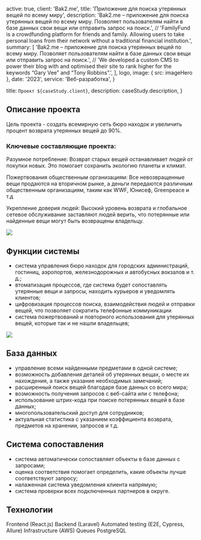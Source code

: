 
  active: true,
  client: 'Bak2.me',
  title: 'Приложение для поиска утерянных вещей по всему миру',
  description:
    'Bak2.me – приложение для поиска утерянных вещей по всему миру. Позволяет пользователям найти в базе данных свои вещи или отправить запрос на поиск.',
    // 'FamilyFund is a crowdfunding platform for friends and family. Allowing users to take personal loans from their network without a traditional financial institution.',
  summary: [
    'Bak2.me – приложение для поиска утерянных вещей по всему миру. Позволяет пользователям найти в базе данных свои вещи или отправить запрос на поиск.',
    // 'We developed a custom CMS to power their blog with and optimised their site to rank higher for the keywords “Gary Vee” and “Tony Robbins”.',
  ],
  logo,
  image: { src: imageHero },
  date: '2023',
  service: 'Веб-разработка',
}

  title: `Проект ${caseStudy.client}`,
  description: caseStudy.description,
}

## Описание проекта

Цель проекта - создать всемирную сеть бюро находок и увеличить процент возврата утерянных вещей до 90%.

### Ключевые составляющие проекта:

Разумное потребление: Возврат старых вещей останавливает людей от покупки новых. Это помогает сохранить экологию планеты и климат.

Пожертвования общественным организациям: Все невозвращенные вещи продаются на вторичном рынке, а деньги передаются различным общественным организациям, таким как WWF, Юнисеф, Greenpeace и т.д

Укрепление доверия людей: Высокий уровень возврата и глобальное сетевое обслуживание заставляют людей верить, что потерянные или найденные вещи могут быть возвращены владельцу.

![](./i1.png)

## Функции системы

* система управления бюро находок для городских администраций,
гостиниц, аэропортов, железнодорожных и автобусных вокзалов и т. д.;
* втоматизация процессов, где система будет сопоставлять утерянные вещи и запросы, находить курьеров и уведомлять клиентов;
* цифровизация процессов поиска, взаимодействия людей и отправки вещей, что позволяет сократить телефонные коммуникации
* система пожертвований и повторного использования для утерянных вещей, которые так и не нашли владельцев;

![](./i2.png)

## База данных

* управление всеми найденными предметами в одной системе;
* возможность добавления деталей об утерянных вещах, о месте их нахождения, а также указание необходимых замечаний;
* расширенный поиск вещей благодаря базе данных со всего мира;
* возможность получения запросов с веб-сайта или с телефона;
* использование штрих-кода при поиске потерянных вещей в базе данных;
* многопользовательский доступ для сотрудников;
* актуальная статистика с указанием коэффициента возврата, предметов на хранении, запросов и т.д.

## Система сопоставления

* система автоматически сопоставляет объекты в базе данных с запросами;
* оценка соответствия помогает определить, какие объекты лучше соответствуют запросу;
* налаженная система уведомления клиента напрямую;
* система проверки всех подключенных партнеров в округе.

## Технологии

<TagList>
  <TagListItem>Frontend (React.js)</TagListItem>
  <TagListItem>Backend (Laravel)</TagListItem>
  <TagListItem>Automated testing (E2E, Cypress, Allure)</TagListItem>
  <TagListItem>Infrastructure (AWS)</TagListItem>
  <TagListItem>Queues</TagListItem>
  <TagListItem>PostgreSQL</TagListItem>
</TagList>
